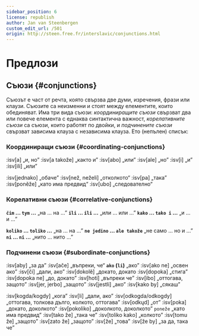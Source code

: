 ```yaml
---
sidebar_position: 6
license: republish
author: Jan van Steenbergen
custom_edit_url: /501
origin: http://steen.free.fr/interslavic/conjunctions.html
---
```


# Предлози

## Съюзи \{#conjunctions}

Съюзът е част от речта, която свързва две думи, изречения, фрази или клаузи. Съюзите са неизменни и стоят между елементите, които обединяват. Има три вида съюзи: _координиращите съюзи_ свързват два или повече елемента с еднаква синтактична важност, _корелативните съюзи_ са съюзи, които работят по двойки, и _подчинените съюзи_ свързват зависима клауза с независима клауза. Ето (непълен) списък:

### Координиращи съюзи \{#coordinating-conjunctions}

:isv[a] „и, но”
:isv[a takože] „както и”
:isv[abo] „или”
:isv[ale] „но”
:isv[i] „и”
:isv[ili] „или”

:isv[jednako] „обаче”
:isv[než, neželi] „отколкото“
:isv[pa] „така”
:isv[poněže] „като има предвид“
:isv[ubo] „следователно“

### Корелативни съюзи \{#correlative-conjunctions}

**`čim` ... `tym` ...** „на ... на ...”
**`ili` ... `ili` ...** „или ... или ...”
**`kako` ... `tako i` ...** „и ... и ...”

**`koliko` ... `toliko` ...** „на ... на ...”
**`ne jedino` ... `ale takože`** „не само ... но и ...”
**`ni` ... `ni` ...** „нито ... нито ...”

### Подчинени съюзи \{#subordinate-conjunctions}

:isv[aby] „за да”
:isv[ače] „въпреки, че“
**`ako` (`li`)** „ако”
:isv[ako ne] „освен ако”
:isv[či] „дали, ако”
:isv[dokolě] „докато, докато
:isv[dopoka] „стига”
:isv[dopoka ne] „до, докато”
:isv[hoti] „въпреки че”
:isv[ibo] „оттогава, защото”
:isv[jer, jerbo] „защото”
:isv[jestli] „ако”
:isv[kako by] „сякаш”

:isv[kogda/kogdy] „кога”
:isv[li] „дали, ако”
:isv[odkogda/odkogdy] „оттогава, толкова дълго, колкото, оттогава”
:isv[odkųd] „от”
:isv[poka] „докато, доколкото“
:isv[pokoliko] „доколкото, доколкото” `poneže` „като има предвид”
:isv[tako že] „така че”
:isv[toliko kako] „колкото”
:isv[tomu že] „защото”
:isv[zato že] „защото”
:isv[že] „това”
:isv[že by] „за да, така че”

